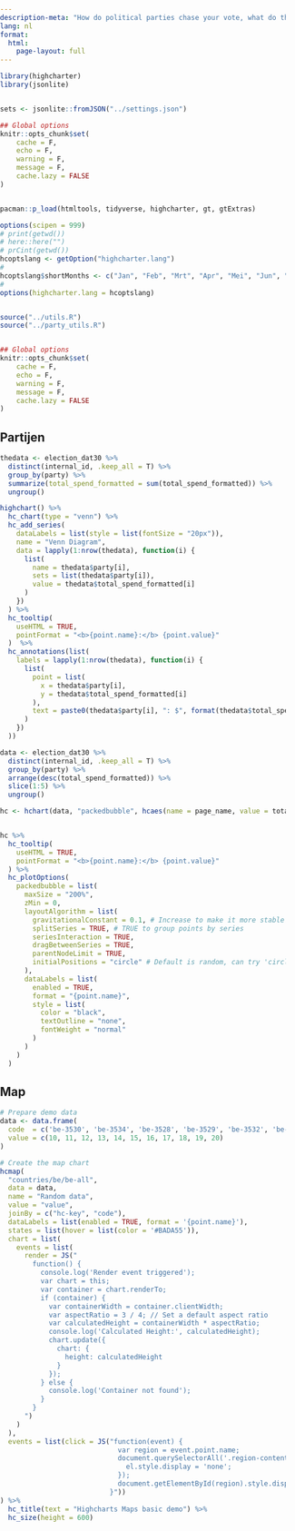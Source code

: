 ```yaml
---
description-meta: "How do political parties chase your vote, what do they want to keep hidden, and how much money do they spend on it? In the lead-up to the elections, we monitor political microtargeting."
lang: nl
format: 
  html:
    page-layout: full
---
```


```r
library(highcharter)
library(jsonlite)


sets <- jsonlite::fromJSON("../settings.json")

## Global options
knitr::opts_chunk$set(
    cache = F,
    echo = F,
    warning = F,
    message = F,
    cache.lazy = FALSE
)


pacman::p_load(htmltools, tidyverse, highcharter, gt, gtExtras)

options(scipen = 999)
# print(getwd())
# here::here("")
# prCint(getwd())
hcoptslang <- getOption("highcharter.lang")
# 
hcoptslang$shortMonths <- c("Jan", "Feb", "Mrt", "Apr", "Mei", "Jun", "Jul", "Aug", "Sep", "Okt", "Nov", "Dec")
# 
options(highcharter.lang = hcoptslang)


source("../utils.R")
source("../party_utils.R")


## Global options
knitr::opts_chunk$set(
    cache = F,
    echo = F,
    warning = F,
    message = F,
    cache.lazy = FALSE
)
```



::: {.panel-tabset}

## Partijen

```r

thedata <- election_dat30 %>% 
  distinct(internal_id, .keep_all = T) %>% 
  group_by(party) %>% 
  summarize(total_spend_formatted = sum(total_spend_formatted)) %>% 
  ungroup()

highchart() %>%
  hc_chart(type = "venn") %>%
  hc_add_series(
    dataLabels = list(style = list(fontSize = "20px")),
    name = "Venn Diagram",
    data = lapply(1:nrow(thedata), function(i) {
      list(
        name = thedata$party[i],
        sets = list(thedata$party[i]),
        value = thedata$total_spend_formatted[i]
      )
    })
  ) %>%
  hc_tooltip(
    useHTML = TRUE,
    pointFormat = "<b>{point.name}:</b> {point.value}"
  )  %>%
  hc_annotations(list(
    labels = lapply(1:nrow(thedata), function(i) {
      list(
        point = list(
          x = thedata$party[i],
          y = thedata$total_spend_formatted[i]
        ),
        text = paste0(thedata$party[i], ": $", format(thedata$total_spend_formatted[i], big.mark = ","))
      )
    })
  )) 


```


```r

data <- election_dat30 %>% 
  distinct(internal_id, .keep_all = T) %>% 
  group_by(party) %>% 
  arrange(desc(total_spend_formatted)) %>% 
  slice(1:5) %>% 
  ungroup() 

hc <- hchart(data, "packedbubble", hcaes(name = page_name, value = total_spend_formatted, group = party))


hc %>% 
  hc_tooltip(
    useHTML = TRUE,
    pointFormat = "<b>{point.name}:</b> {point.value}"
  ) %>% 
  hc_plotOptions(
    packedbubble = list(
      maxSize = "200%",
      zMin = 0,
      layoutAlgorithm = list(
        gravitationalConstant = 0.1, # Increase to make it more stable
        splitSeries = TRUE, # TRUE to group points by series
        seriesInteraction = TRUE,
        dragBetweenSeries = TRUE,
        parentNodeLimit = TRUE,
        initialPositions = "circle" # Default is random, can try 'circle'
      ),
      dataLabels = list(
        enabled = TRUE,
        format = "{point.name}",
        style = list(
          color = "black",
          textOutline = "none",
          fontWeight = "normal"
        )
      )
    )
  )


```


## Map

```r
# Prepare demo data
data <- data.frame(
  code  = c('be-3530', 'be-3534', 'be-3528', 'be-3529', 'be-3532', 'be-489', 'be-3535', 'be-490', 'be-3526', 'be-3527', 'be-3533'),
  value = c(10, 11, 12, 13, 14, 15, 16, 17, 18, 19, 20)
)

# Create the map chart
hcmap(
  "countries/be/be-all", 
  data = data, 
  name = "Random data",
  value = "value",
  joinBy = c("hc-key", "code"),
  dataLabels = list(enabled = TRUE, format = '{point.name}'),
  states = list(hover = list(color = '#BADA55')),
  chart = list(
    events = list(
      render = JS("
        function() {
          console.log('Render event triggered');
          var chart = this;
          var container = chart.renderTo;
          if (container) {
            var containerWidth = container.clientWidth;
            var aspectRatio = 3 / 4; // Set a default aspect ratio
            var calculatedHeight = containerWidth * aspectRatio;
            console.log('Calculated Height:', calculatedHeight);
            chart.update({
              chart: {
                height: calculatedHeight
              }
            });
          } else {
            console.log('Container not found');
          }
        }
      ")
    )
  ),
  events = list(click = JS("function(event) { 
                             var region = event.point.name;
                             document.querySelectorAll('.region-content').forEach(function(el) {
                               el.style.display = 'none';
                             });
                             document.getElementById(region).style.display = 'block';
                           }"))
) %>% 
  hc_title(text = "Highcharts Maps basic demo") %>% 
  hc_size(height = 600)

```


<div id="content">
  <div id="Antwerp" class="region-content" style="display:none;">


```r
library(reactable)

reactable(iris)
```



  </div>
  <div id="Limburg" class="region-content" style="display:none;">
    <h2>Limburg</h2>
    <p>show me</p>
  </div>
  <div id="East Flanders" class="region-content" style="display:none;">
    <h2>East Flanders</h2>
    <p>yowhat</p>
  </div>
</div>


::: 

<script>
document.addEventListener('DOMContentLoaded', function () {
  console.log('DOM fully loaded and parsed');
  document.querySelectorAll('.region-content').forEach(function(el) {
    el.style.display = 'none';
  });


});
</script>
<style>
body, html {
  margin: 0;
  padding: 0;
  width: 100%;
  height: 100%;
}

#map-container {
  width: 100%;
  height: 600px;
  border: 2px solid red;
}

.highcharts-container {
  width: 100% !important;
  height: 100% !important;
}

.highcharts-root {
  width: 100% !important;
  height: 100% !important;
}
</style>